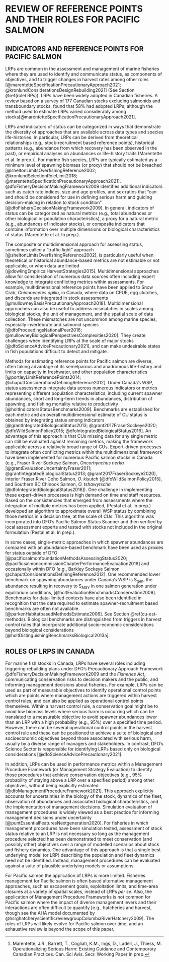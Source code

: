 
# REVIEW OF REFERENCE POINTS AND THEIR ROLES FOR PACIFIC SALMON {#review}

## INDICATORS AND REFERENCE POINTS FOR PACIFIC SALMON

\begin{tcolorbox}[sharp corners, boxrule=0.2mm]
\subsection*{Key Points:}
\begin{itemize}
\item LRPs have been widely adopted in Canadian fisheries
\item LRPs can be categorized into those derived from theoretical relationships, historical patterns, or empirical analyses. Also, LRPs can be identified along a variety of indicators, and those indicators can be categorized as natural metrics, proxies for natural metrics, or composites of metrics
\item Under Canada's WSP, a composite of metrics ('multidimensional approach') are used in stock assessments, including metrics on current spawner abundances, short and long-term trends in abundances, and the distribution of spawning, among others.
\item DFO has implemented the multidimensional approach for salmon assessments within the Pacific Salmon Status Scanner
\item In some cases, single-metric approaches in which spawner abundances are compared with an abundance-based benchmark have been used as proxies for status 
\end{itemize}
\end{tcolorbox}

LRPs are common in the assessment and management of marine fisheries where they are used to identify and communicate status, as components of objectives, and to trigger changes in harvest rates among other roles
[@marentetteSpecificationPrecautionaryApproach2021; @kronlundConsiderationsDesignRebuilding2021] (See Section \@ref(roleLRPs)). <!--Reviews of the application of reference points and harvest control rules can be found in @kvamsdalHarvestControlRules2016,  @puntHarvestControlRules2010, and @dowlingEmpiricalHarvestStrategies2015 (the latter for data-poor fisheries). --><!--@sheltonLimitsOverfishingReference2002 provided an overview of the implementation of the precautionary approach and LRPs before the publication of DFO's Precautionary Approach Framework in 2009. They highlight that, at that point in time, there was limited evidence of the implementation of the precautionary approach in Canadian fisheries. In contrast, 12 years after the publication of DFO's Precautionary Approach Framework, a review by--> LRPs have been widely adopted in Canadian fisheries. A review based on a survey of 177 Canadian stocks excluding salmonids and transboundary stocks, found that 58% had adopted LRPs, although the method used to estimate LRPs varied considerably among stocks[@marentetteSpecificationPrecautionaryApproach2021]. <!--@kronlundConsiderationsDesignRebuilding2021 also reviewed the use and definition of LRPs in the context of Canadian and international policy. They highlight the importance of embedding LRPs into management objectives with associated tolerance (probability) statements, e.g., "stock status should be maintained above the LRP 90% of the time", as the tolerance statement is required to render the LRP operational. Diagnosing where serious harm is occurring is a pervasive challenge when identifying LRPs, as is addressing the impacts of non-stationarity in underlying biological processes such as natural mortality [@kronlundConsiderationsDesignRebuilding2021].-->

LRPs and indicators of status can be categorized in ways that demonstrate the diversity of approaches that are available across data types and species life-histories. In particular, LRPs can be derived from theoretical relationships (e.g., stock-recruitment based  reference points), historical patterns (e.g., abundance from which recovery has been observed in the past), or empirical analyses on abundances or life-history traits (Marentette et al. In prep.)^[Marentette, J.R., Barrett, T., Cogliati, K.M., Ings, D., Ladell, J., Thiess, M.  Operationalizing Serious Harm: Existing Guidance and Contemporary Canadian Practices. Can. Sci Avis. Secr. Working Paper In prep.]. For marine fish species, LRPs are typically estimated as a minimum level of spawning biomass (or proxy) that should not be breached [@sheltonLimitsOverfishingReference2002; @kronlundSelectionRoleLimit2018; @marentetteSpecificationPrecautionaryApproach2021].  @dfoFisheryDecisionMakingFramework2009 identifies additional indicators such as catch rate indices, size and age profiles, and sex ratios that "can and should be considered for use in defining serious harm and guiding decision-making in relation to stock condition” [@dfoFisheryDecisionMakingFramework2009].  In general, indicators of status can be categorized as natural metrics (e.g., total abundances or other biological or population characteristics), a proxy for a natural metric (e.g., abundances of indicator stocks), or composite indicators that combine information over multiple dimensions or biological characteristics of status (Marentette et al. In prep.).  


The composite or multidimensional approach for assessing status, sometimes called a "traffic light" approach [@sheltonLimitsOverfishingReference2002], is particularly useful when theoretical or historical abundance-based metrics are not estimable or not applicable, or when data are limited [@dowlingEmpiricalHarvestStrategies2015]. Multidimensional approaches allow for consideration of numerous data sources often including expert knowledge to integrate conflicting metrics within assessments. For example, multidimensional reference points have been applied to Snow Crab, *Chionoecetes opilio*, in Canada, where data on CPUE, egg clutches, and discards are integrated in stock assessments [@mullowneyBasisPrecautionaryApproach2018]. Multidimensional approaches can also be useful to address mismatches in scales among biological stocks, the unit of management, and the spatial scale of data collection. These mismatches are not uncommon among marine species, especially invertebrate and salmonid species [@dfoProceedingsNationalPeer2016; @mullowneyBiologicalPerspectivesComplexities2020]. They create challenges when identifying LRPs at the scale of major stocks [@dfoScienceAdvicePrecautionary2021], and can make undesirable states in fish populations difficult to detect and mitigate.  <!--CH: I couldn't find any reference for American Lobster- i.e., Adam Cook's ppt from TESA workshop-->

<!--CH: in next round, add "Review of Precautionary Approach Reference Points for a Variety of Fisheries Resources in the Maritimes Region". See Carrie's LRP Notes Word file. Dec. 17. 2021--> 


Methods for estimating reference points for Pacific salmon are diverse, often taking advantage of its semelparous and anadromous life-history and limits on capacity in freshwater, and other population characteristics [@portleyLimitReferencePoints2014; @chaputConsiderationsDefiningReference2012]. Under Canada's WSP, status assessments integrate data across numerous indicators or metrics representing different population characteristics, including current spawner abundances, short and long-term trends in abundances, distribution of spawning, and fishing mortality relative to productivity [@holtIndicatorsStatusBenchmarks2009]. Benchmarks are established for each metric and an overall multidimensional estimate of CU status is obtained by integrating status among indicators [@grantIntegratedBiologicalStatus2013; @grant2017FraserSockeye2020; @dfoWildSalmonPolicy2015; @dfoIntegratedBiologicalStatus2016].  An advantage of this approach is that CUs missing data for any single metric can still be evaluated against remaining metrics, making the framework applicable across a relatively broad range of CUs. Expert-driven processes to integrate often conflicting metrics within the multidimensional framework have been implemented for numerous Pacific salmon stocks in Canada (e.g., Fraser River Sockeye Salmon, *Oncorhynchus nerka* [@grantEvaluationUncertaintyFraser2011; @grantIntegratedBiologicalStatus2013; @grant2017FraserSockeye2020], Interior Fraser River Coho Salmon, *O. kisutch* [@dfoWildSalmonPolicy2015], and Southern BC Chinook Salmon, *O. tshawytscha* [@dfoIntegratedBiologicalStatus2016]). One challenge in implementing these expert-driven processes is high demand on time and staff resources. Based on the consistencies that emerged from assessments where the integration of multiple metrics has been applied, (Pestal et al. In prep.) developed an algorithm to approximate overall WSP status by combining those metrics in a decision tree, at the scale of CUs. This algorithm was incorporated into DFO's Pacific Salmon Status Scanner and then verified by local assessment experts and tested with stocks not included in the original formulation (Pestal et al. In prep.). 


In some cases, single-metric approaches in which spawner abundances are compared with an abundance-based benchmark have been used as proxies for status outside of DFO [@pacificsalmonfoundationMethodsAssessingStatus2020; @pacificsalmoncommissionChapterPerformanceEvaluation2016]  and occasionally within DFO [e.g., Barkley Sockeye Salmon @chaputConsiderationsDefiningReference2012]. One recommended lower benchmark on spawning abundances under Canada's WSP is S~gen~, the abundance resulting in recovery to S~MSY~ in one salmon generation under equilibrium conditions, [@holtEvaluationBenchmarksConservation2009]. Benchmarks for data-limited contexts have also been identified in recognition that the data required to estimate spawner-recruitment based benchmarks are often not available [@parkenHabitatbasedMethodsEstimate2006]. See Section \@ref(cu-est-methods). Biological benchmarks are distinguished from triggers in harvest control rules that incorporate additional socio-economic considerations beyond biological considerations [@holtDistinguishingBenchmarksBiological2013a].

<!--CH omit: @portleyLimitReferencePoints2014 reviewed the use of LRPs and biological benchmarks in the US (Alaska and Pacific Northwest), Canada, Russia, and Japan. They highlight the role of LRPs and lower benchmarks in allowing for cross-jurisdictional comparisons of sustainability. In Canada, @chaputConsiderationsDefiningReference2012 reviewed the use of reference points, including lower benchmarks and LRPs, in the assessment and management of salmonids and other semelparous species. 
-->





## ROLES OF LRPS IN CANADA {#roleLRPs}

\begin{tcolorbox}[sharp corners, boxrule=0.2mm]
\subsection*{Key Points:}
\begin{itemize}
\item The roles of LRPs for marine fish stocks in Canada include
\begin{itemize}
\item triggering rebuilding plans 
\item communicating conservation risks to decision makers and the public
\item informing management decisions about fisheries as part of measurable objectives or operational control points
\item as a component of performance metrics within a Management Procedure Framework 
\end{itemize}
\item Identifying LRPs is the responsibility of DFO's Science Sector
\item For Pacific salmon the application of LRPs has been limited, as fisheries management is often based on alternative management approaches, including escapement goals, exploitation limits and time-area closures.
\end{itemize}
\end{tcolorbox}

For marine fish stocks in Canada, LRPs have several roles including triggering rebuilding plans under DFO's Precautionary Approach Framework @dfoFisheryDecisionMakingFramework2009 and the *Fisheries Act*, communicating conservation risks to decision makers and the public, and informing management decisions about fisheries. For example, LRPs can be used as part of measurable objectives to identify operational control points which are points where management actions are triggered within harvest control rules, and can also be applied as operational control points themselves. Within a harvest control rule, a conservation goal might be to avoid low biomass levels where serious harm is occurring which can be translated to a measurable objective to avoid spawner abundances lower than an LRP with a high probability (e.g., 95%) over a specified time period.  However, there can be several operational control points in the harvest control rule and these can be positioned to achieve a suite of biological and socioeconomic objectives beyond those associated with serious harm, usually by a diverse range of managers and stakeholders. In contrast, DFO's Science Sector is responsible for identifying LRPs based only on biological considerations [@dfoScienceAdvicePrecautionary2021].<!--SUe suggested omitting these last 4  sentences, but I think this is relevant for aggregate abundance LRPs-->


In addition, LRPs can be used in performance metrics within a Management Procedure Framework (or Management Strategy Evaluation) to identify those procedures that achieve conservation objectives (e.g., 95% probability of staying above a LRP over a specified period) among other objectives, without being explicitly estimated [@dfoManagementProcedureFramework2021]. This approach explicitly accounts for uncertainties in the biology of the stock, dynamics of the fleet, observation of abundances and associated biological characteristics, and the implementation of management decisions. Simulation evaluation of management procedures is widely viewed as a best practice for informing management decisions under uncertainty [@puntEssentialFeaturesNextgeneration2020]. For fisheries in which management procedures have been simulation tested, assessment of stock status relative to an LRP is not necessary so long as the management procedure selected has been demonstrated to meet conservation (and possibly other) objectives over a range of modelled scenarios about stock and fishery dynamics. 
One advantage of this approach is that a single best underlying model (or LRP) describing the population and fleet dynamics need not be identified. Instead, management procedures can be evaluated against a suite of plausible underlying models or assumptions. 


For Pacific salmon the application of LRPs is more limited. Fisheries management for Pacific salmon is often based alternative management approaches, such as escapement goals, exploitation limits, and time-area closures at a variety of spatial scales, instead of LRPs *per se*. Also, the application of Management Procedure Frameworks is not common for Pacific salmon where the impact of diverse management levers and their interactions are often difficult to quantify [e.g., hatcheries and harvest, though see the AHA model documented by @hsrghatcheryscientificreviewgroupColumbiaRiverHatchery2009]. <!--CH: omitted as it seems out of place here: "In addition, salmon stock assessments have typically not integrated uncertainties in estimates of spawner abundances for reference point derivation [but see @scheuerellIntegratedPopulationModel2021 and @statonIncorporatingDemographicInformation2021]." -->
The roles of LRPs will likely evolve for Pacific salmon over time, and an exhaustive review is beyond the scope of this paper.


<!--CH side note:  DFO's Fisheries Sustainability checklist shows LRPs that usually management operational control points, and not biological LRPs per se-->

